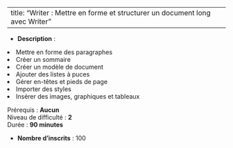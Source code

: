 
---
title: "Writer : Mettre en forme et structurer un document long avec Writer"
---


- **Description** : <ol>
<li>Mettre en forme des paragraphes</li>
<li>Créer un sommaire</li>
<li>Créer un modèle de document</li>
<li>Ajouter des listes à puces</li>
<li>Gérer en-têtes et pieds de page</li>
<li>Importer des styles</li>
<li>Insérer des images, graphiques et tableaux</li>
</ol>
<p>Prérequis : <strong>Aucun</strong><br>Niveau de difficulté : <strong>2</strong><br>Durée : <strong>90 minutes</strong></p>
- **Nombre d'inscrits** : 100
